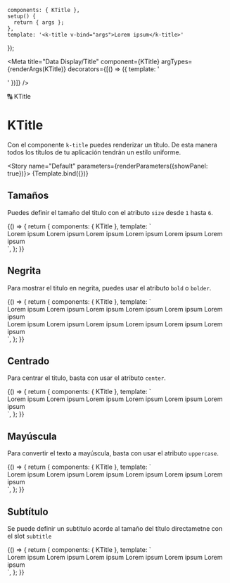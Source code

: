 
    components: { KTitle },
    setup() {
      return { args };
    },
    template: '<k-title v-bind="args">Lorem ipsum</k-title>'
});

<Meta title="Data Display/Title" component={KTitle} argTypes={renderArgs(KTitle)} decorators={[() => ({ template: '<div class="flex items-center justify-center p-10"><story /></div>' })]} />

<SHead image="https://media3.giphy.com/media/YSeWtruZU3jS5dnRfh/giphy.gif?cid=ecf05e47rkgmosfbz7swp8fdbgcbgqdekz1vn3rpwm1oy9ln&rid=giphy.gif&ct=g">🔠 KTitle</SHead>

# KTitle
Con el componente `k-title` puedes renderizar un título. De esta manera todos los títulos de tu aplicación tendrán un estilo uniforme.

<Story name="Default" parameters={renderParameters({showPanel: true})}>
  {Template.bind({})}
</Story>

<ArgsTable story="Default" />

## **Tamaños**
Puedes definir el tamaño del titulo con el atributo `size` desde `1` hasta `6`.

<Canvas>
  <Story name="Sizes" argTypes={renderArgs(KTitle, {}, true)} parameters={renderParameters({showPanel: false})}>
    {() => {
      return {
        components: { KTitle },
        template: `
          <div class="flex flex-col gap-4">
            <k-title :size="1">Lorem ipsum</k-title>
            <k-title :size="2">Lorem ipsum</k-title>
            <k-title :size="3">Lorem ipsum</k-title>
            <k-title :size="4">Lorem ipsum</k-title>
            <k-title :size="5">Lorem ipsum</k-title>
            <k-title :size="6">Lorem ipsum</k-title>
          </div>
        `,
      };
    }}
  </Story>
</Canvas>

## **Negrita**
Para mostrar el titulo en negrita, puedes usar el atributo `bold` o `bolder`.

<Canvas>
  <Story name="Bold" argTypes={renderArgs(KTitle, {}, true)} parameters={renderParameters({showPanel: false})}>
    {() => {
      return {
        components: { KTitle },
        template: `
          <div class="flex flex-row gap-10">
            <div class="flex flex-col gap-4">
              <k-title :size="1" bold>Lorem ipsum</k-title>
              <k-title :size="2" bold>Lorem ipsum</k-title>
              <k-title :size="3" bold>Lorem ipsum</k-title>
              <k-title :size="4" bold>Lorem ipsum</k-title>
              <k-title :size="5" bold>Lorem ipsum</k-title>
              <k-title :size="6" bold>Lorem ipsum</k-title>
            </div>
            <div class="flex flex-col gap-4">
              <k-title :size="1" bolder>Lorem ipsum</k-title>
              <k-title :size="2" bolder>Lorem ipsum</k-title>
              <k-title :size="3" bolder>Lorem ipsum</k-title>
              <k-title :size="4" bolder>Lorem ipsum</k-title>
              <k-title :size="5" bolder>Lorem ipsum</k-title>
              <k-title :size="6" bolder>Lorem ipsum</k-title>
            </div>
          </div>
        `,
      };
    }}
  </Story>
</Canvas>

## **Centrado**
Para centrar el titulo, basta con usar el atributo `center`.


<Canvas>
  <Story name="Center" argTypes={renderArgs(KTitle, {}, true)} parameters={renderParameters({showPanel: false})}>
    {() => {
      return {
        components: { KTitle },
        template: `
          <div class="flex flex-col text-center gap-4">
            <k-title :size="1" center>Lorem ipsum</k-title>
            <k-title :size="2" center>Lorem ipsum</k-title>
            <k-title :size="3" center>Lorem ipsum</k-title>
            <k-title :size="4" center>Lorem ipsum</k-title>
            <k-title :size="5" center>Lorem ipsum</k-title>
            <k-title :size="6" center>Lorem ipsum</k-title>
          </div>
        `,
      };
    }}
  </Story>
</Canvas>

## **Mayúscula**
Para convertir el texto a mayúscula, basta con usar el atributo `uppercase`.

<Canvas>
  <Story name="Uppercase" argTypes={renderArgs(KTitle, {}, true)} parameters={renderParameters({showPanel: false})}>
    {() => {
      return {
        components: { KTitle },
        template: `
          <div class="flex flex-col gap-4">
            <k-title :size="1" uppercase>Lorem ipsum</k-title>
            <k-title :size="2" uppercase>Lorem ipsum</k-title>
            <k-title :size="3" uppercase>Lorem ipsum</k-title>
            <k-title :size="4" uppercase>Lorem ipsum</k-title>
            <k-title :size="5" uppercase>Lorem ipsum</k-title>
            <k-title :size="6" uppercase>Lorem ipsum</k-title>
          </div>
        `,
      };
    }}
  </Story>
</Canvas>

## **Subtítulo**
Se puede definir un subtitulo acorde al tamaño del título directametne con el slot `subtitle`

<Canvas>
  <Story name="Subtitle" argTypes={renderArgs(KTitle, {}, true)} parameters={renderParameters({showPanel: false})}>
    {() => {
      return {
        components: { KTitle },
        template: `
          <div class="flex flex-col gap-6">
            <k-title :size="1">
              Lorem ipsum 
              <template #subtitle>Dolor sit amet</template>
            </k-title>
            <k-title :size="2" >
              Lorem ipsum 
              <template #subtitle>Dolor sit amet</template>
            </k-title>
            <k-title :size="3" >
              Lorem ipsum 
              <template #subtitle>Dolor sit amet</template>
            </k-title>
            <k-title :size="4" >
              Lorem ipsum 
              <template #subtitle>Dolor sit amet</template>
            </k-title>
            <k-title :size="5" >
              Lorem ipsum 
              <template #subtitle>Dolor sit amet</template>
            </k-title>
            <k-title :size="6" >
              Lorem ipsum 
              <template #subtitle>Dolor sit amet</template>
            </k-title>
          </div>
        `,
      };
    }}
  </Story>
</Canvas>
